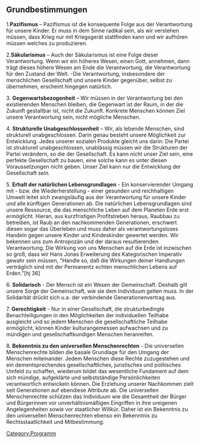 == Grundbestimmungen ==


1.'''Pazifismus''' – Pazifismus ist die konsequente Folge aus der Verantwortung für unsere Kinder. Er muss in dem Sinne radikal sein, als wir verstehen müssen, dass Krieg nur mit Kriegsgerät stattfinden kann und wir aufhören müssen welches zu produzieren.

2.'''Säkularismus''' – Auch der Säkularismus ist eine Folge dieser Verantwortung. Wenn wir ein höheres Wesen, einen Gott, annehmen, dann trägt dieses höhere Wesen am Ende die Verantwortung, die Verantwortung für den Zustand der Welt. -Die Verantwortung, insbesondere der menschlichen Gesellschaft und unsere Kinder gegenüber, selbst zu übernehmen, erscheint hingegen natürlich.

3. '''Gegenwartsbezogenheit''' – Wir müssen in der Verantwortung bei den existierenden Menschen bleiben, die Gegenwart ist der Raum, in der die Zukunft gestaltbar ist, nicht die Zukunft. Konkrete Menschen können Ziel unsere Verantwortung sein, nicht mögliche Menschen.

4. '''Strukturelle Unabgeschlossenheit''' – Wir, als lebende Menschen, sind strukturell unabgeschlossen. Darin genau besteht unsere Möglichkeit zur Entwicklung. Jedes unserer sozialen Produkte gleicht uns darin: Die Partei ist strukturell unabgeschlossen, unablässig müssen wir die Strukturen der Partei verändern, so die der Gesellschaft. Es kann nicht unser Ziel sein, eine perfekte Gesellschaft zu bauen, eine solche kann es unter diesen Voraussetzungen nicht geben. Unser Ziel kann nur die Entwicklung der Gesellschaft sein. 

5. '''Erhalt der natürlichen Lebensgrundlagen''' - Ein konservierender Umgang mit - bzw. die Wiederherstellung - einer gesunden und reichhaltigen Umwelt leitet sich zwangsläufig aus der Verantwortung für unsere Kinder und alle künftigen Generationen ab. Die natürlichen Lebensgrundlagen sind unsere Ressource, die das menschliche Leben auf dem Planeten Erde erst ermöglicht. Hieran, aus kurzfristigen Profitstreben heraus, Raubbau zu betreiben, ist Raub an den nachkommenden Generationen, erschwert diesen sogar das Überleben und muss daher als verantwortungsloses Handeln gegen unsere Kinder und Kindeskinder gewertet werden. Wir bekennen uns zum Antropozän und der daraus resultierenden Verantwortung. Die  Wirkung von uns Menschen auf die Erde ist inzwischen so groß, dass wir Hans Jonas Erweiterung des Kategorischen Imperativ gewahr sein müssen, "Handle so, daß die Wirkungen deiner Handlungen verträglich sind mit der Permanentz echten menschlichen Lebens auf Erden."[hj 36] 

6. '''Solidarisch''' - Der Mensch ist ein Wesen der Gemeinschaft. Deshalb gilt unsere Sorge der Gemeinschaft, wie sie dem Individuum gelten muss. In der Solidarität drückt sich u.a. der verbindende Generationenvertrag aus.

7. '''Gerechtigkeit''' - Nur in einer Gesellschaft, die strukturbedingte Benachteiligungen in den Möglichkeiten der individuellen Teilhabe ausgleicht und so jedem Menschen die gesellschaftliche Teilhabe ermöglicht, können Kinder kulturangemessen aufwachsen und zu mündigen und gesellschaftkundigen Menschen heranreifen.

8. '''Bekenntnis zu den universellen Menschenrechten''' - Die universellen Menschenrechte bilden die basale Grundlage für den Umgang der Menschen miteinander. Jedem Menschen diese Rechte zuzugestehen und ein dementsprechendes gesellschaftliches, juristisches und politisches Umfeld zu schaffen, wiederum bildet das wesentliche Fundament auf dem sich mündige, aufgeklärte und selbstständige Persönlichkeiten verantwortlich entwickeln können. Die Erziehung unserer Nachkommen zielt seit Generationen auf ebendiese Attribute ab. Die universellen Menschenrechte schützen das Individuum wie die Gesamtheit der Bürger und Bürgerinnen vor unverhältnismäßigen Eingriffen in ihre ureigenen Angelegenheiten sowie vor staatlicher Willkür. Daher ist ein Bekenntnis zu den universellen Menschenrechten ebenso ein Bekenntnis zu Rechtsstaatlichkeit und Mitbestimmung.


[[Category:Programm]]